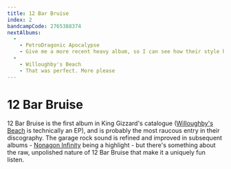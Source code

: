 ```yaml
---
title: 12 Bar Bruise
index: 2
bandcampCode: 2765388374
nextAlbums:
  - 
    - PetroDragonic Apocalypse
    - Give me a more recent heavy album, so I can see how their style has evolved!
  - 
    - Willoughby's Beach
    - That was perfect. More please
---
```


# 12 Bar Bruise

12 Bar Bruise is the first album in King Gizzard's catalogue ([Willoughby's Beach](/albums/willoughbys-beach) is technically an EP), and is probably the most raucous entry in their discography. The garage rock sound is refined and improved in subsequent albums - [Nonagon Infinity](/albums/nonagon-infinity) being a highlight - but there's something about the raw, unpolished nature of 12 Bar Bruise that make it a uniquely fun listen.